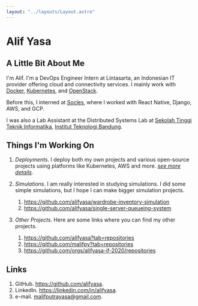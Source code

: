 ```yaml
---
layout: "../layouts/Layout.astro"
---
```


# Alif Yasa

## A Little Bit About Me

I'm Alif.
I'm a DevOps Engineer Intern at Lintasarta, an Indonesian IT provider offering cloud and connectivity services.
I mainly work with [Docker](https://docs.docker.com/engine/), [Kubernetes](https://kubernetes.io/docs/concepts/overview/), and [OpenStack](https://www.openstack.org/).

Before this, I interned at [Socles](https://socl.es/en), where I worked with React Native, Django, AWS, and GCP.

I was also a Lab Assistant at the Distributed Systems Lab at [Sekolah Tinggi Teknik Informatika](https://stei.itb.ac.id/), [Institut Teknologi Bandung](https://itb.ac.id/).

## Things I'm Working On

1.  _Deployments_. I deploy both my own projects and various open-source projects using platforms like Kubernetes, AWS and more. [_see more details_](/deployments/).

2.  _Simulations_. I am really interested in studying simulations. I did some simple simulations, but I hope I can make bigger simulation projects.

    1. https://github.com/alifyasa/wardrobe-inventory-simulation
    2. https://github.com/alifyasa/single-server-queueing-system

3.  _Other Projects_. Here are some links where you can find my other projects.

    1. https://github.com/alifyasa?tab=repositories
    2. https://github.com/malifpy?tab=repositories
    3. https://github.com/orgs/alifyasa-if-2020/repositories

## Links

1.  GitHub. https://github.com/alifyasa.
2.  LinkedIn. https://linkedin.com/in/alifyasa.
3.  e-mail. malifputrayasa@gmail.com.
